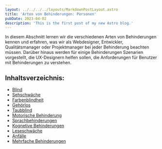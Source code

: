 ```yaml
---
layout: ../../../../layouts/MarkdownPostLayout.astro
title: 'Arten von Behinderungen: Personen'
pubDate: 2023-04-02
description: 'This is the first post of my new Astro blog.'
---
```


In diesem Abschnitt lernen wir die verschiedenen Arten von Behinderungen kennen und erfahren, was wir als Webdesigner, Entwickler,
Qualitätsmanager oder Projektmanager bei jeder Behinderung beachten müssen. Darüber hinaus werden für einige Behinderungen Szenarien
vorgestellt, die UX-Designern helfen sollen, die Anforderungen für Benutzer mit Behinderungen zu verstehen.

## Inhaltsverzeichnis:

- [Blind](/tutorials/grundlagen/personen/2-blind)
- [Sehschwäche](/tutorials/grundlagen/personen/3-sehschwaeche)
- [Farbenblindheit](/tutorials/grundlagen/personen/4-farbenblindheit)
- [Gehörlos](/tutorials/grundlagen/personen/5-gehoerlos)
- [Taubblind](/tutorials/grundlagen/personen/6-taubblind)
- [Motorische Behinderung](/tutorials/grundlagen/personen/7-motorische-behinderung)
- [Sprachbehinderungen](/tutorials/grundlagen/personen/8-sprachbehinderungen)
- [Kognetive Behinderungen](/tutorials/grundlagen/personen/9-kognitive-behinderungen)
- [Leseschwäche](/tutorials/grundlagen/personen/10-leseschwaeche)
- [Anfälle](/tutorials/grundlagen/personen/11-anfaelle)
- [Mehrfache Behinderungen](/tutorials/grundlagen/personen/12-mehrfache-behinderungen)
